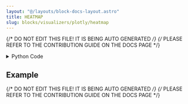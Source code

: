 ```yaml
---
layout: "@/layouts/block-docs-layout.astro"
title: HEATMAP
slug: blocks/visualizers/plotly/heatmap
---
```


{/* DO NOT EDIT THIS FILE! IT IS BEING AUTO GENERATED */}
{/* PLEASE REFER TO THE CONTRIBUTION GUIDE ON THE DOCS PAGE */}


<PythonDocsDisplay docstring={docstring} />
<details>
<summary>Python Code</summary>

```python
from flojoy import (
    Plotly,
    OrderedPair,
    flojoy,
    Matrix,
    Grayscale,
    DataFrame,
    Vector,
    OrderedTriple,
)
import plotly.graph_objects as go
import plotly.express as px
from plotly.subplots import make_subplots

import numpy as np
from nodes.VISUALIZERS.template import plot_layout


@flojoy
def HEATMAP(
    default: OrderedPair | Matrix | Grayscale | DataFrame | Vector | OrderedTriple,
    show_text: bool = False,
    histogram: bool = False,
) -> Plotly:
    """The HEATMAP node creates a Plotly Heatmap visualization for a given input DataContainer.

    Inputs
    ------
    default : OrderedPair|OrderedTriple|DataFrame|Vector|Matrix|Grayscale
        the DataContainer to be visualized

    Parameters
    ----------
    show_text : bool
        whether or not to show the text inside the heatmap color blocks
    histogram : bool
        whether or not to render a histogram of the image next to the render

    Returns
    -------
    Plotly
        the DataContainer containing the Plotly heatmap visualization

    """
    layout = plot_layout(title="HEATMAP")
    if histogram:
        layout.sliders = [
            {
                "steps": [
                    {
                        "label": str(v),
                        "method": "restyle",
                        "args": [{"zmin": 0, "zmax": v}],
                    }
                    for v in range(1, 255, 1)
                ],
                "name": "zmax",
            },
        ]
    text_template = "%{text}"

    fig = (
        go.Figure()
        if not histogram
        else make_subplots(
            rows=1,
            cols=2,
            column_widths=[0.9, 0.1],
            specs=[[{}, {}]],
            horizontal_spacing=0.05,
        )
    )
    match default:
        case Vector():
            z = default.v
            if z.ndim < 2:
                num_columns = len(z) // 2
                z = np.reshape(z, (2, num_columns))
            fig.add_trace(
                go.Heatmap(
                    z=z,
                    text=z if show_text else None,
                    texttemplate=text_template,
                ),
                row=None if not histogram else 1,
                col=None if not histogram else 1,
            )
            if histogram:
                histogram = np.histogram(z, bins="auto")
                x_values = histogram[1][:-1] + 0.05  # Center bars on bin edges
                histogram_trace = go.Bar(
                    x=x_values, y=histogram[0], orientation="h", showlegend=False
                )
                fig.add_trace(histogram_trace, row=1, col=2)
        case OrderedPair():
            z = default.y
            if default.y.ndim < 2:
                num_columns = len(default.y) // 2
                z = np.reshape(default.y, (2, num_columns))
            fig.add_trace(
                go.Heatmap(
                    z=z,
                    x=default.x,
                    y=default.y,
                    text=z if show_text else None,
                    texttemplate=text_template,
                ),
                row=None if not histogram else 1,
                col=None if not histogram else 1,
            )
            if histogram:
                histogram = np.histogram(z, bins="auto")
                x_values = histogram[1][:-1] + 0.05  # Center bars on bin edges
                histogram_trace = go.Bar(
                    x=x_values, y=histogram[0], orientation="h", showlegend=False
                )
                fig.add_trace(histogram_trace, row=1, col=2)
        case OrderedTriple():
            x = np.unique(default.x)
            y = np.unique(default.y)
            z_size = len(x) * len(y)
            if z_size > len(default.z):
                z = np.pad(
                    default.z, (0, z_size - len(default.z)), mode="constant"
                ).reshape(len(y), len(x))
            else:
                z = default.z[:z_size].reshape(len(y), len(x))
            if z.ndim < 2:
                num_columns = len(z) // 2
                z = np.reshape(z, (2, num_columns))
            fig.add_trace(
                go.Heatmap(
                    z=z,
                    x=x,
                    y=y,
                    text=z if show_text else None,
                    texttemplate=text_template,
                ),
                row=None if not histogram else 1,
                col=None if not histogram else 1,
            )
            if histogram:
                histogram = np.histogram(z, bins="auto")
                x_values = histogram[1][:-1] + 0.05  # Center bars on bin edges
                histogram_trace = go.Bar(
                    x=x_values, y=histogram[0], orientation="h", showlegend=False
                )
                fig.add_trace(histogram_trace, row=1, col=2)
        case Matrix():
            m = default.m
            if m.ndim < 2:
                num_columns = len(m) // 2
                m = np.reshape(m, (2, num_columns))
            fig.add_trace(
                go.Heatmap(
                    z=m,
                    text=m if show_text else None,
                    texttemplate=text_template,
                ),
                row=None if not histogram else 1,
                col=None if not histogram else 1,
            )
            if histogram:
                histogram = np.histogram(m, bins="auto")
                x_values = histogram[1][:-1] + 0.05  # Center bars on bin edges
                histogram_trace = go.Bar(
                    x=x_values, y=histogram[0], orientation="h", showlegend=False
                )
                fig.add_trace(histogram_trace, row=1, col=2)
        case Grayscale():
            m = default.m

            fig.add_trace(
                go.Heatmap(
                    z=m,
                    text=m if show_text else None,
                    texttemplate=text_template,
                ),
                row=None if not histogram else 1,
                col=None if not histogram else 1,
            )
            if histogram:
                histogram = np.histogram(m, bins="auto")
                x_values = histogram[1][:-1] + 0.05  # Center bars on bin edges
                histogram_trace = go.Bar(
                    y=x_values, x=histogram[0], orientation="h", showlegend=False
                )
                fig.add_trace(histogram_trace, row=1, col=2)
        case DataFrame():
            df = default.m
            fig = px.imshow(df, text_auto=show_text)

    if histogram:
        layout.xaxis2 = dict(
            tickmode="array",
            tickvals=[0, histogram[0].max()],
            ticktext=[f"0", f"{histogram[0].max():.0f}"],
        )
        layout.yaxis2 = dict(
            tickmode="array",
            tickvals=[x_values.min(), x_values.max()],
            ticktext=["", ""],
        )
    fig.update_layout(layout)
    return Plotly(
        fig=fig,
    )

```

[Find this Flojoy Block on GitHub](https://github.com/flojoy-ai/blocks/blob/main/blocks/VISUALIZERS/PLOTLY/HEATMAP/HEATMAP.py)

</details>

## Example


<GetHelpWidget />


<AppDisplay app={app} blockName="HEATMAP" client:visible />


<Example />

{/* DO NOT EDIT THIS FILE! IT IS BEING AUTO GENERATED */}
{/* PLEASE REFER TO THE CONTRIBUTION GUIDE ON THE DOCS PAGE */}
